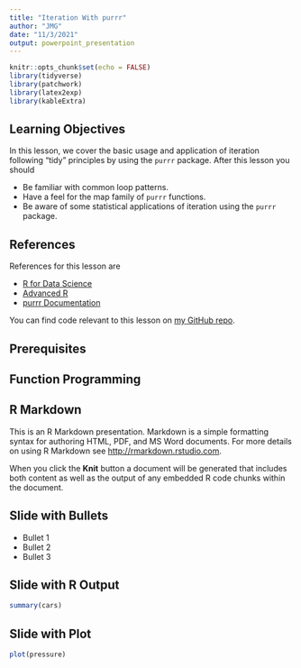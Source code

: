 ```yaml
---
title: "Iteration With purrr"
author: "JMG"
date: "11/3/2021"
output: powerpoint_presentation
---
```


```r
knitr::opts_chunk$set(echo = FALSE)
library(tidyverse)
library(patchwork)
library(latex2exp)
library(kableExtra)
```

## Learning Objectives

In this lesson, we cover the basic usage and application of iteration following "tidy" principles by using the `purrr` package. After this lesson you should

- Be familiar with common loop patterns.
- Have a feel for the map family of `purrr` functions. 
- Be aware of some statistical applications of iteration using the `purrr` package.


## References 

References for this lesson are

- [R for Data Science](https://r4ds.had.co.nz/)
- [Advanced R](https://adv-r.hadley.nz/)
- [purrr Documentation](https://purrr.tidyverse.org/)

You can find code relevant to this lesson on [my GitHub repo](). 

## Prerequisites



## Function Programming




## R Markdown

This is an R Markdown presentation. Markdown is a simple formatting syntax for authoring HTML, PDF, and MS Word documents. For more details on using R Markdown see <http://rmarkdown.rstudio.com>.

When you click the **Knit** button a document will be generated that includes both content as well as the output of any embedded R code chunks within the document.

## Slide with Bullets

- Bullet 1
- Bullet 2
- Bullet 3

## Slide with R Output

```r
summary(cars)
```

## Slide with Plot

```r
plot(pressure)
```

